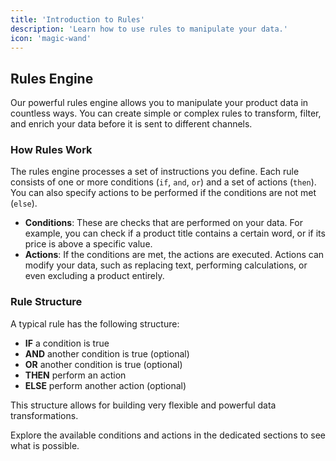```yaml
---
title: 'Introduction to Rules'
description: 'Learn how to use rules to manipulate your data.'
icon: 'magic-wand'
---
```


## Rules Engine

Our powerful rules engine allows you to manipulate your product data in countless ways. You can create simple or complex rules to transform, filter, and enrich your data before it is sent to different channels.

### How Rules Work

The rules engine processes a set of instructions you define. Each rule consists of one or more conditions (`if`, `and`, `or`) and a set of actions (`then`). You can also specify actions to be performed if the conditions are not met (`else`).

- **Conditions**: These are checks that are performed on your data. For example, you can check if a product title contains a certain word, or if its price is above a specific value.
- **Actions**: If the conditions are met, the actions are executed. Actions can modify your data, such as replacing text, performing calculations, or even excluding a product entirely.

### Rule Structure

A typical rule has the following structure:

- **IF** a condition is true
- **AND** another condition is true (optional)
- **OR** another condition is true (optional)
- **THEN** perform an action
- **ELSE** perform another action (optional)

This structure allows for building very flexible and powerful data transformations.

Explore the available conditions and actions in the dedicated sections to see what is possible. 